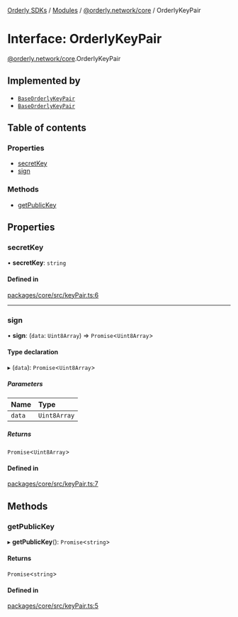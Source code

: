 [Orderly SDKs](/sdks/tech-doc/README) / [Modules](/sdks/tech-doc/modules) / [@orderly.network/core](/sdks/tech-doc/modules/orderly_network_core) / OrderlyKeyPair

# Interface: OrderlyKeyPair

[@orderly.network/core](/sdks/tech-doc/modules/orderly_network_core).OrderlyKeyPair

## Implemented by

- [`BaseOrderlyKeyPair`](/sdks/tech-doc/classes/orderly_network_core.BaseOrderlyKeyPair)
- [`BaseOrderlyKeyPair`](/sdks/tech-doc/classes/orderly_network_core.BaseOrderlyKeyPair)

## Table of contents

### Properties

- [secretKey](/sdks/tech-doc/interfaces/orderly_network_core.OrderlyKeyPair#secretkey)
- [sign](/sdks/tech-doc/interfaces/orderly_network_core.OrderlyKeyPair#sign)

### Methods

- [getPublicKey](/sdks/tech-doc/interfaces/orderly_network_core.OrderlyKeyPair#getpublickey)

## Properties

### secretKey

• **secretKey**: `string`

#### Defined in

[packages/core/src/keyPair.ts:6](https://github.com/OrderlyNetwork/js-sdk/blob/ba995f2/packages/core/src/keyPair.ts#L6)

___

### sign

• **sign**: (`data`: `Uint8Array`) => `Promise`\<`Uint8Array`\>

#### Type declaration

▸ (`data`): `Promise`\<`Uint8Array`\>

##### Parameters

| Name | Type |
| :------ | :------ |
| `data` | `Uint8Array` |

##### Returns

`Promise`\<`Uint8Array`\>

#### Defined in

[packages/core/src/keyPair.ts:7](https://github.com/OrderlyNetwork/js-sdk/blob/ba995f2/packages/core/src/keyPair.ts#L7)

## Methods

### getPublicKey

▸ **getPublicKey**(): `Promise`\<`string`\>

#### Returns

`Promise`\<`string`\>

#### Defined in

[packages/core/src/keyPair.ts:5](https://github.com/OrderlyNetwork/js-sdk/blob/ba995f2/packages/core/src/keyPair.ts#L5)
